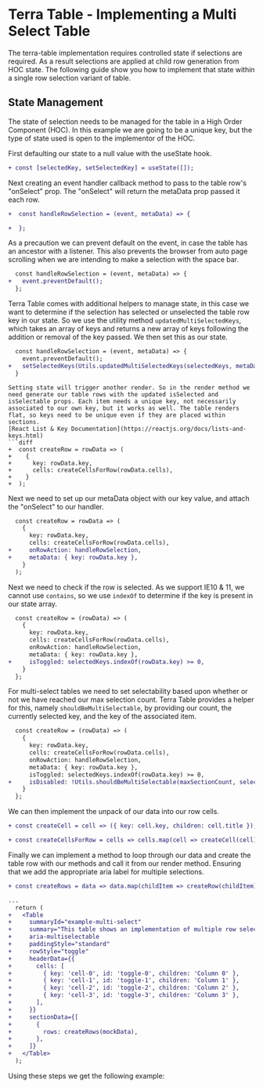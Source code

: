 
# Terra Table - Implementing a Multi Select Table

The terra-table implementation requires controlled state if selections are required. As a result selections are applied at child row generation from HOC state. The following guide show you how to implement that state within a single row selection variant of table.

## State Management
The state of selection needs to be managed for the table in a High Order Component (HOC). In this example we are going to be a unique key, but the type of state used is open to the implementor of the HOC.

 First defaulting our state to a null value with the useState hook.
```diff
+ const [selectedKey, setSelectedKey] = useState([]);
```
Next creating an event handler callback method to pass to the table row's "onSelect" prop. The "onSelect" will return the metaData prop passed it each row.
```diff
+  const handleRowSelection = (event, metaData) => {

+  };
```
As a precaution we can prevent default on the event, in case the table has an ancestor with a listener. This also prevents the browser from auto page scrolling when we are intending to make a selection with the space bar.
```diff
  const handleRowSelection = (event, metaData) => {
+   event.preventDefault();
  };
```
Terra Table comes with additional helpers to manage state, in this case we want to determine if the selection has selected or unselected the table row key in our state. So we use the utility method `updatedMultiSelectedKeys`, which takes an array of keys and returns a new array of keys following the addition or removal of the key passed. We then set this as our state.
```diff
  const handleRowSelection = (event, metaData) => {
    event.preventDefault();
+   setSelectedKeys(Utils.updatedMultiSelectedKeys(selectedKeys, metaData.key));
  }
```
```
Setting state will trigger another render. So in the render method we need generate our table rows with the updated isSelected and isSelectable props. Each item needs a unique key, not necessarily associated to our own key, but it works as well. The table renders flat, so keys need to be unique even if they are placed within sections.
[React List & Key Documentation](https://reactjs.org/docs/lists-and-keys.html)
```diff
+  const createRow = rowData => (
+    {
+      key: rowData.key,
+      cells: createCellsForRow(rowData.cells),
+    }
+  );
```
Next we need to set up our metaData object with our key value, and attach the "onSelect" to our handler.
```diff
  const createRow = rowData => (
    {
      key: rowData.key,
      cells: createCellsForRow(rowData.cells),
+     onRowAction: handleRowSelection,
+     metaData: { key: rowData.key },
    }
  );
```
Next we need to check if the row is selected. As we support IE10 & 11, we cannot use `contains`, so we use `indexOf` to determine if the key is present in our state array.
```diff
  const createRow = (rowData) => (
    {
      key: rowData.key,
      cells: createCellsForRow(rowData.cells),
      onRowAction: handleRowSelection,
      metaData: { key: rowData.key },
+     isToggled: selectedKeys.indexOf(rowData.key) >= 0,
    }
  };
```
For multi-select tables we need to set selectability based upon whether or not we have reached our max selection count.  Terra Table provides a helper for this, namely `shouldBeMultiSelectable`, by providing our count, the currently selected key, and the key of the associated item.
```diff
  const createRow = (rowData) => (
    {
      key: rowData.key,
      cells: createCellsForRow(rowData.cells),
      onRowAction: handleRowSelection,
      metaData: { key: rowData.key },
      isToggled: selectedKeys.indexOf(rowData.key) >= 0,
+     isDisabled: !Utils.shouldBeMultiSelectable(maxSectionCount, selectedKeys, rowData.key),
    }
  };
```
We can then implement the unpack of our data into our row cells.
```diff
+ const createCell = cell => ({ key: cell.key, children: cell.title });

+ const createCellsForRow = cells => cells.map(cell => createCell(cell));
```
Finally we can implement a method to loop through our data and create the table row with our methods and call it from our render method.
Ensuring that we add the appropriate aria label for multiple selections.
```diff
+ const createRows = data => data.map(childItem => createRow(childItem));

...
  return (
+   <Table
+     summaryId="example-multi-select"
+     summary="This table shows an implementation of multiple row selection."
+     aria-multiselectable
+     paddingStyle="standard"
+     rowStyle="toggle"
+     headerData={{
+       cells: [
+         { key: 'cell-0', id: 'toggle-0', children: 'Column 0' },
+         { key: 'cell-1', id: 'toggle-1', children: 'Column 1' },
+         { key: 'cell-2', id: 'toggle-2', children: 'Column 2' },
+         { key: 'cell-3', id: 'toggle-3', children: 'Column 3' },
+       ],
+     }}
+     sectionData={[
+       {
+         rows: createRows(mockData),
+       },
+     ]}
+   </Table>
  );
```
Using these steps we get the following example:

<MultiSelectTable />
